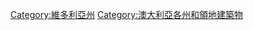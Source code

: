 {{Commons category|Buildings in Victoria, Australia}}

[[Category:維多利亞州|Category:維多利亞州]]
[[Category:澳大利亞各州和領地建築物|Category:澳大利亞各州和領地建築物]]